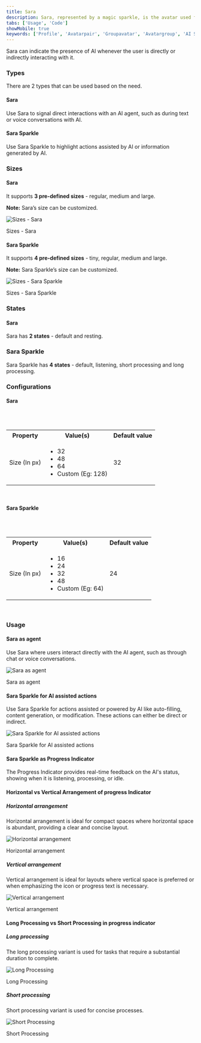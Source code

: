 ```yaml
---
title: Sara
description: Sara, represented by a magic sparkle, is the avatar used for artificial intelligence.
tabs: ['Usage', 'Code']
showMobile: true
keywords: ['Profile', 'Avatarpair', 'Groupavatar', 'Avatargroup', 'AI Sara', 'AI Sara Sparkle']
---
```


Sara can indicate the presence of AI whenever the user is directly or indirectly interacting with it.

<Preview name='components-ai-sara-all--all' />

### Types

There are 2 types that can be used based on the need.

#### Sara

Use Sara to signal direct interactions with an AI agent, such as during text or voice conversations with AI.

<Preview name='components-ai-sara-all--all' />

#### Sara Sparkle

Use Sara Sparkle to highlight actions assisted by AI or information generated by AI.

<Preview name='components-ai-sara-sparkle-all--all' />

### Sizes

#### Sara

It supports **3 pre-defined sizes** -  regular, medium and large.

**Note:** Sara’s size can be customized.

![Sizes - Sara](./images/sizes-sara.png)
<Caption>Sizes - Sara</Caption>

#### Sara Sparkle

It supports **4 pre-defined sizes** - tiny, regular, medium and large.

**Note:** Sara Sparkle’s size can be customized.

![Sizes - Sara Sparkle](./images/sizes-sara-sparkle.png)
<Caption>Sizes - Sara Sparkle</Caption>

### States

#### Sara

Sara has **2 states** - default and resting.

<Preview name='components-ai-sara-states--states' />

### Sara Sparkle

Sara Sparkle has **4 states** - default, listening, short processing and long processing.

<Preview name='components-ai-sara-sparkle-states--states' />

### Configurations

#### Sara

<br />
<br />

<table style={{width: "100%"}}>
  <tbody>
    <tr>
      <th style={{width:"33%",  textAlign: "left"}}>Property</th>
      <th style={{width:"33%",  textAlign: "left"}}>Value(s)</th>
      <th style={{width:"33%",  textAlign: "left"}}>Default value</th>
    </tr>
    <tr style={{verticalAlign: "top"}}>
      <td>Size (In px)</td>
      <td>
        <ul>
          <li>
            32
          </li>
          <li>
            48
          </li>
          <li>
            64
          </li>
          <li>
            Custom (Eg: 128)
          </li>
        </ul>
      </td>
        <td>32</td>
    </tr>
  </tbody>
</table>
<br />

#### Sara Sparkle

<br />
<br />

<table style={{width: "100%"}}>
  <tbody>
    <tr>
      <th style={{width:"33%",  textAlign: "left"}}>Property</th>
      <th style={{width:"33%",  textAlign: "left"}}>Value(s)</th>
      <th style={{width:"33%",  textAlign: "left"}}>Default value</th>
    </tr>
    <tr style={{verticalAlign: "top"}}>
      <td>Size (In px)</td>
      <td>
        <ul>
          <li>
            16
          </li>
          <li>
            24
          </li>
          <li>
            32
          </li>
          <li>
            48
          </li>
          <li>
            Custom (Eg: 64)
          </li>
        </ul>
      </td>
      <td>24</td>
    </tr>
  </tbody>
</table>
<br />

### Usage

#### Sara as agent

Use Sara where users interact directly with the AI agent, such as through chat or voice conversations.

![Sara as agent](./images/sara-agent.png)
<Caption>Sara as agent</Caption>

#### Sara Sparkle for AI assisted actions

Use Sara Sparkle for actions assisted or powered by AI like auto-filling, content generation, or modification. These actions can either be direct or indirect. 

![Sara Sparkle for AI assisted actions](./images/sara-sparkle-agent.png)
<Caption>Sara Sparkle for AI assisted actions</Caption>

#### Sara Sparkle as Progress Indicator

The Progress Indicator provides real-time feedback on the AI's status, showing when it is listening, processing, or idle.

<Preview name='components-ai-progress-indicator-vertical--vertical' />

#### Horizontal vs Vertical Arrangement of progress Indicator

##### Horizontal arrangement

Horizontal arrangement is ideal for compact spaces where horizontal space is abundant, providing a clear and concise layout.

![Horizontal arrangement](./images/horizontal-arrangement.png)
<Caption>Horizontal arrangement</Caption>

##### Vertical arrangement

Vertical arrangement is ideal for layouts where vertical space is preferred or when emphasizing the icon or progress text is necessary.

![Vertical arrangement](./images/vertical-arrangement.png)
<Caption>Vertical arrangement</Caption>

#### Long Processing vs Short Processing in progress indicator

##### Long processing 

The long processing variant is used for tasks that require a substantial duration to complete.

![Long Processing](./images/long-processing.png)
<Caption>Long Processing</Caption>

##### Short processing

Short processing variant is used for concise processes. 

![Short Processing](./images/short-processing.png)
<Caption>Short Processing</Caption>
